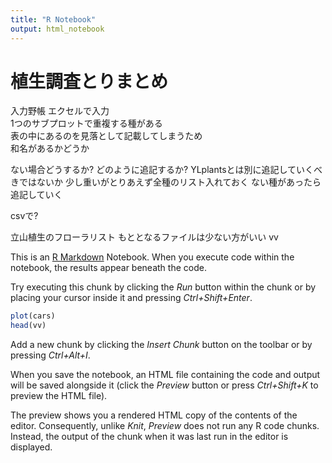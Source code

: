 ---
title: "R Notebook"
output: html_notebook
---


# 植生調査とりまとめ
入力野帳 
エクセルで入力  
1つのサブプロットで重複する種がある  
表の中にあるのを見落として記載してしまうため  
和名があるかどうか

ない場合どうするか?
どのように追記するか?
YLplantsとは別に追記していくべきではないか
少し重いがとりあえず全種のリスト入れておく
ない種があったら追記していく

csvで?

立山植生のフローラリスト
もととなるファイルは少ない方がいい
vv





This is an [R Markdown](http://rmarkdown.rstudio.com) Notebook. When you execute code within the notebook, the results appear beneath the code. 

Try executing this chunk by clicking the *Run* button within the chunk or by placing your cursor inside it and pressing *Ctrl+Shift+Enter*. 

```{r}
plot(cars)
head(vv)
```

Add a new chunk by clicking the *Insert Chunk* button on the toolbar or by pressing *Ctrl+Alt+I*.

When you save the notebook, an HTML file containing the code and output will be saved alongside it (click the *Preview* button or press *Ctrl+Shift+K* to preview the HTML file).

The preview shows you a rendered HTML copy of the contents of the editor. Consequently, unlike *Knit*, *Preview* does not run any R code chunks. Instead, the output of the chunk when it was last run in the editor is displayed.
